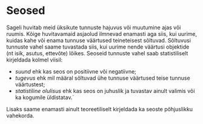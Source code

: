 # Seosed {#sec-seosed}

Sageli huvitab meid üksikute tunnuste hajuvus või muutumine ajas või ruumis. Kõige huvitavamaid asjaolud ilmnevad enamasti aga siis, kui uurime, kuidas kahe või enama tunnuse väärtused teineteisest sõltuvad. Sõltuvusi tunnuste vahel saame tuvastada siis, kui uurime nende väärtusi objektide (nt isik, asutus, ettevõte) lõikes. Seoseid tunnuste vahel saab statistiliselt kirjeldada kolmel viisil: 

- *suund* ehk kas seos on positiivne või negatiivne; 
- *tugevus* ehk mil määral sõltuvad ühe tunnuse väärtused teise tunnuse väärtustest; 
- *statistiline olulisus* ehk kas seos on juhuslik ja tuvastav ainult valimis või ka kogumile üldistatav.`

Lisaks saame enamasti ainult teoreetiliselt kirjeldada ka seoste põhjuslikku vahekorda.